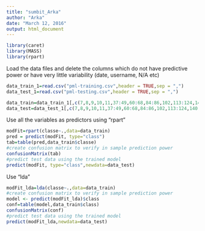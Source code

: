 ```yaml
---
title: "sumbit_Arka"
author: "Arka"
date: "March 12, 2016"
output: html_document
---
```


```r
library(caret)
library(MASS)
library(rpart)
```
Load the data files and delete the columns which do not have predictive power or have very little variability (date, username, N/A etc)
```r
data_train_1=read.csv("pml-training.csv",header = TRUE,sep = ",")
data_test_1=read.csv("pml-testing.csv",header = TRUE,sep = ",")

data_train=data_train_1[,c(7,8,9,10,11,37:49,60:68,84:86,102,113:124,140,151:160)]
data_test=data_test_1[,c(7,8,9,10,11,37:49,60:68,84:86,102,113:124,140,151:159)]
```
Use all the variables as predictors using "rpart"
```r
modFit=rpart(classe~.,data=data_train)
pred = predict(modFit, type="class")
tab=table(pred,data_train$classe)
#create confusion matrix to verify in sample prediction power
confusionMatrix(tab)
#predict test data using the trained model
predict(modFit, type="class",newdata=data_test)
```
Use "lda"
```r
modFit_lda=lda(classe~.,data=data_train)
#create confusion matrix to verify in sample prediction power
model <- predict(modFit_lda)$class
conf=table(model,data_train$class)
confusionMatrix(conf)
#predict test data using the trained model
predict(modFit_lda,newdata=data_test)

```
